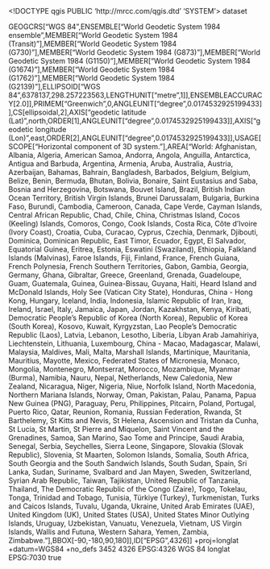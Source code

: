 <!DOCTYPE qgis PUBLIC 'http://mrcc.com/qgis.dtd' 'SYSTEM'>
<qgis version="3.34.7-Prizren">
  <identifier></identifier>
  <parentidentifier></parentidentifier>
  <language></language>
  <type>dataset</type>
  <title></title>
  <abstract></abstract>
  <contact>
    <name></name>
    <organization></organization>
    <position></position>
    <voice></voice>
    <fax></fax>
    <email></email>
    <role></role>
  </contact>
  <links/>
  <dates/>
  <fees></fees>
  <encoding></encoding>
  <crs>
    <spatialrefsys nativeFormat="Wkt">
      <wkt>GEOGCRS["WGS 84",ENSEMBLE["World Geodetic System 1984 ensemble",MEMBER["World Geodetic System 1984 (Transit)"],MEMBER["World Geodetic System 1984 (G730)"],MEMBER["World Geodetic System 1984 (G873)"],MEMBER["World Geodetic System 1984 (G1150)"],MEMBER["World Geodetic System 1984 (G1674)"],MEMBER["World Geodetic System 1984 (G1762)"],MEMBER["World Geodetic System 1984 (G2139)"],ELLIPSOID["WGS 84",6378137,298.257223563,LENGTHUNIT["metre",1]],ENSEMBLEACCURACY[2.0]],PRIMEM["Greenwich",0,ANGLEUNIT["degree",0.0174532925199433]],CS[ellipsoidal,2],AXIS["geodetic latitude (Lat)",north,ORDER[1],ANGLEUNIT["degree",0.0174532925199433]],AXIS["geodetic longitude (Lon)",east,ORDER[2],ANGLEUNIT["degree",0.0174532925199433]],USAGE[SCOPE["Horizontal component of 3D system."],AREA["World: Afghanistan, Albania, Algeria, American Samoa, Andorra, Angola, Anguilla, Antarctica, Antigua and Barbuda, Argentina, Armenia, Aruba, Australia, Austria, Azerbaijan, Bahamas, Bahrain, Bangladesh, Barbados, Belgium, Belgium, Belize, Benin, Bermuda, Bhutan, Bolivia, Bonaire, Saint Eustasius and Saba, Bosnia and Herzegovina, Botswana, Bouvet Island, Brazil, British Indian Ocean Territory, British Virgin Islands, Brunei Darussalam, Bulgaria, Burkina Faso, Burundi, Cambodia, Cameroon, Canada, Cape Verde, Cayman Islands, Central African Republic, Chad, Chile, China, Christmas Island, Cocos (Keeling) Islands, Comoros, Congo, Cook Islands, Costa Rica, Côte d'Ivoire (Ivory Coast), Croatia, Cuba, Curacao, Cyprus, Czechia, Denmark, Djibouti, Dominica, Dominican Republic, East Timor, Ecuador, Egypt, El Salvador, Equatorial Guinea, Eritrea, Estonia, Eswatini (Swaziland), Ethiopia, Falkland Islands (Malvinas), Faroe Islands, Fiji, Finland, France, French Guiana, French Polynesia, French Southern Territories, Gabon, Gambia, Georgia, Germany, Ghana, Gibraltar, Greece, Greenland, Grenada, Guadeloupe, Guam, Guatemala, Guinea, Guinea-Bissau, Guyana, Haiti, Heard Island and McDonald Islands, Holy See (Vatican City State), Honduras, China - Hong Kong, Hungary, Iceland, India, Indonesia, Islamic Republic of Iran, Iraq, Ireland, Israel, Italy, Jamaica, Japan, Jordan, Kazakhstan, Kenya, Kiribati, Democratic People's Republic of Korea (North Korea), Republic of Korea (South Korea), Kosovo, Kuwait, Kyrgyzstan, Lao People's Democratic Republic (Laos), Latvia, Lebanon, Lesotho, Liberia, Libyan Arab Jamahiriya, Liechtenstein, Lithuania, Luxembourg, China - Macao, Madagascar, Malawi, Malaysia, Maldives, Mali, Malta, Marshall Islands, Martinique, Mauritania, Mauritius, Mayotte, Mexico, Federated States of Micronesia, Monaco, Mongolia, Montenegro, Montserrat, Morocco, Mozambique, Myanmar (Burma), Namibia, Nauru, Nepal, Netherlands, New Caledonia, New Zealand, Nicaragua, Niger, Nigeria, Niue, Norfolk Island, North Macedonia, Northern Mariana Islands, Norway, Oman, Pakistan, Palau, Panama, Papua New Guinea (PNG), Paraguay, Peru, Philippines, Pitcairn, Poland, Portugal, Puerto Rico, Qatar, Reunion, Romania, Russian Federation, Rwanda, St Barthelemy, St Kitts and Nevis, St Helena, Ascension and Tristan da Cunha, St Lucia, St Martin, St Pierre and Miquelon, Saint Vincent and the Grenadines, Samoa, San Marino, Sao Tome and Principe, Saudi Arabia, Senegal, Serbia, Seychelles, Sierra Leone, Singapore, Slovakia (Slovak Republic), Slovenia, St Maarten, Solomon Islands, Somalia, South Africa, South Georgia and the South Sandwich Islands, South Sudan, Spain, Sri Lanka, Sudan, Suriname, Svalbard and Jan Mayen, Sweden, Switzerland, Syrian Arab Republic, Taiwan, Tajikistan, United Republic of Tanzania, Thailand, The Democratic Republic of the Congo (Zaire), Togo, Tokelau, Tonga, Trinidad and Tobago, Tunisia, Türkiye (Turkey), Turkmenistan, Turks and Caicos Islands, Tuvalu, Uganda, Ukraine, United Arab Emirates (UAE), United Kingdom (UK), United States (USA), United States Minor Outlying Islands, Uruguay, Uzbekistan, Vanuatu, Venezuela, Vietnam, US Virgin Islands, Wallis and Futuna, Western Sahara, Yemen, Zambia, Zimbabwe."],BBOX[-90,-180,90,180]],ID["EPSG",4326]]</wkt>
      <proj4>+proj=longlat +datum=WGS84 +no_defs</proj4>
      <srsid>3452</srsid>
      <srid>4326</srid>
      <authid>EPSG:4326</authid>
      <description>WGS 84</description>
      <projectionacronym>longlat</projectionacronym>
      <ellipsoidacronym>EPSG:7030</ellipsoidacronym>
      <geographicflag>true</geographicflag>
    </spatialrefsys>
  </crs>
  <extent>
    <spatial maxx="-179769313486231570814527423731704356798070567525844996598917476803157260780028538760589558632766878171540458953514382464234321326889464182768467546703537516986049910576551282076245490090389328944075868508455133942304583236903222948165808559332123348274797826204144723168738177180919299881250404026184124858368" dimensions="2" crs="EPSG:4326" minx="179769313486231570814527423731704356798070567525844996598917476803157260780028538760589558632766878171540458953514382464234321326889464182768467546703537516986049910576551282076245490090389328944075868508455133942304583236903222948165808559332123348274797826204144723168738177180919299881250404026184124858368" minz="0" miny="179769313486231570814527423731704356798070567525844996598917476803157260780028538760589558632766878171540458953514382464234321326889464182768467546703537516986049910576551282076245490090389328944075868508455133942304583236903222948165808559332123348274797826204144723168738177180919299881250404026184124858368" maxy="-179769313486231570814527423731704356798070567525844996598917476803157260780028538760589558632766878171540458953514382464234321326889464182768467546703537516986049910576551282076245490090389328944075868508455133942304583236903222948165808559332123348274797826204144723168738177180919299881250404026184124858368" maxz="0"/>
    <temporal>
      <period>
        <start></start>
        <end></end>
      </period>
    </temporal>
  </extent>
</qgis>
